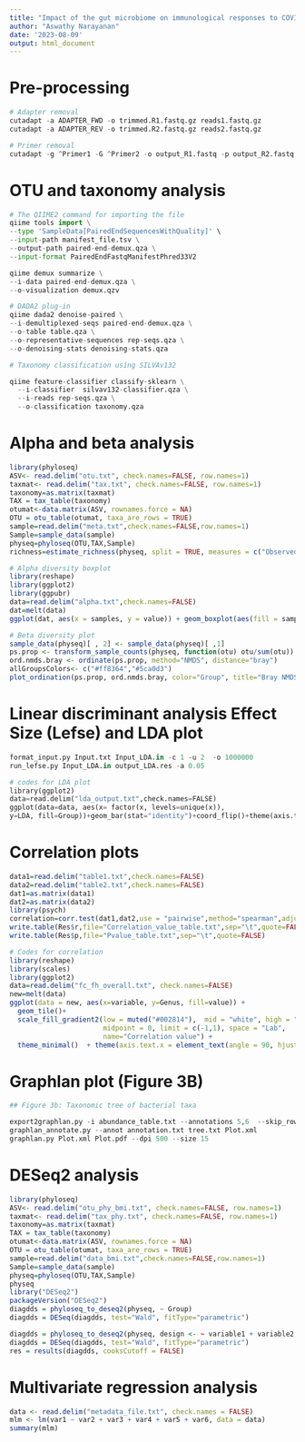 ```yaml
---
title: "Impact of the gut microbiome on immunological responses to COVID-19 vaccination in healthy controls and people living with HIV"
author: "Aswathy Narayanan"
date: '2023-08-09'
output: html_document
---
```


# Pre-processing

```python
# Adapter removal
cutadapt -a ADAPTER_FWD -o trimmed.R1.fastq.gz reads1.fastq.gz
cutadapt -a ADAPTER_REV -o trimmed.R2.fastq.gz reads2.fastq.gz 

# Primer removal
cutadapt -g ^Primer1 -G ^Primer2 -o output_R1.fastq -p output_R2.fastq --discard-untrimmed trimmed.R1.fastq.gz trimmed.R2.fastq.gz  --quality-base=30
``` 

# OTU and taxonomy analysis

```python
# The QIIME2 command for importing the file
qiime tools import \
--type 'SampleData[PairedEndSequencesWithQuality]' \
--input-path manifest_file.tsv \
--output-path paired-end-demux.qza \
--input-format PairedEndFastqManifestPhred33V2

qiime demux summarize \
--i-data paired-end-demux.qza \
--o-visualization demux.qzv

# DADA2 plug-in
qiime dada2 denoise-paired \
--i-demultiplexed-seqs paired-end-demux.qza \
--o-table table.qza \
--o-representative-sequences rep-seqs.qza \
--o-denoising-stats denoising-stats.qza

# Taxonomy classification using SILVAv132

qiime feature-classifier classify-sklearn \
  --i-classifier  silvav132-classifier.qza \
  --i-reads rep-seqs.qza \
  --o-classification taxonomy.qza
``` 

# Alpha and beta analysis

```r
library(phyloseq)
ASV<- read.delim("otu.txt", check.names=FALSE, row.names=1)
taxmat<- read.delim("tax.txt", check.names=FALSE, row.names=1)
taxonomy=as.matrix(taxmat)	
TAX = tax_table(taxonomy)
otumat<-data.matrix(ASV, rownames.force = NA)
OTU = otu_table(otumat, taxa_are_rows = TRUE)
sample=read.delim("meta.txt",check.names=FALSE,row.names=1)
Sample=sample_data(sample)
physeq=phyloseq(OTU,TAX,Sample)
richness=estimate_richness(physeq, split = TRUE, measures = c("Observed","Shannon","Simpson"))

# Alpha diversity boxplot
library(reshape)
library(ggplot2)
library(ggpubr)
data=read.delim("alpha.txt",check.names=FALSE)
dat=melt(data)
ggplot(dat, aes(x = samples, y = value)) + geom_boxplot(aes(fill = samples), alpha = 0.95, outlier.shape=NA) + facet_wrap(~variable,scale="free",nrow=1) + theme_bw() + theme(strip.text.x = element_text(size = 13), axis.title.x=element_blank(), axis.text.x=element_blank(),axis.ticks.x=element_blank(),axis.title.y=element_blank(), legend.text=element_text(size=7, family="Times"),plot.title = element_text(size = 10),legend.title=element_blank()) + scale_fill_manual(values=c("#ff8364","#5ca0d3")) + stat_compare_means(method="wilcox.test",paired = FALSE,label = "p.format")

# Beta diversity plot
sample_data(physeq)[ , 2] <- sample_data(physeq)[ ,1]
ps.prop <- transform_sample_counts(physeq, function(otu) otu/sum(otu))
ord.nmds.bray <- ordinate(ps.prop, method="NMDS", distance="bray")
allGroupsColors<- c("#ff8364","#5ca0d3")
plot_ordination(ps.prop, ord.nmds.bray, color="Group", title="Bray NMDS")+ geom_point(size = 3.5)+ scale_color_manual(values = allGroupsColors)+ scale_shape_manual(values = c(19, 1)) + theme_bw()
```

# Linear discriminant analysis Effect Size (Lefse) and LDA plot
```python
format_input.py Input.txt Input_LDA.in -c 1 -u 2  -o 1000000
run_lefse.py Input_LDA.in output_LDA.res -a 0.05

# codes for LDA plot
library(ggplot2)
data=read.delim("lda_output.txt",check.names=FALSE) 
ggplot(data=data, aes(x= factor(x, levels=unique(x)), 
y=LDA, fill=Group))+geom_bar(stat="identity")+coord_flip()+theme(axis.title.y=element_blank(),plot.title = element_text(hjust = 0.5), plot.margin = unit(c(3,3,3,3), "cm"))+ ggtitle("Control-vs-Case") + scale_fill_manual(values = c("#eeba30","#008000")) + ylab("LDA Score (log10)")
```

# Correlation plots
```r
data1=read.delim("table1.txt",check.names=FALSE)
data2=read.delim("table2.txt",check.names=FALSE)
dat1=as.matrix(data1)
dat2=as.matrix(data2)
library(psych)
correlation=corr.test(dat1,dat2,use = "pairwise",method="spearman",adjust="none")
write.table(Res$r,file="Correlation_value_table.txt",sep="\t",quote=FALSE)
write.table(Res$p,file="Pvalue_table.txt",sep="\t",quote=FALSE)

# Codes for correlation 
library(reshape)
library(scales)
library(ggplot2)
data=read.delim("fc_fh_overall.txt", check.names=FALSE)
new=melt(data)
ggplot(data = new, aes(x=variable, y=Genus, fill=value)) + 
  geom_tile()+
  scale_fill_gradient2(low = muted("#002814"),  mid = "white", high = "#790000",
                       midpoint = 0, limit = c(-1,1), space = "Lab", 
                       name="Correlation value") +
  theme_minimal()  + theme(axis.text.x = element_text(angle = 90, hjust = 1),axis.title.x = element_blank(),axis.title.y = element_blank())
```

# Graphlan plot (Figure 3B)

```python
## Figure 3b: Taxonomic tree of bacterial taxa

export2graphlan.py -i abundance_table.txt --annotations 5,6  --skip_rows 1,2  --tree tree.txt --annotation annotation.txt
graphlan_annotate.py --annot annotation.txt tree.txt Plot.xml
graphlan.py Plot.xml Plot.pdf --dpi 500 --size 15
```

# DESeq2 analysis

```r

library(phyloseq)
ASV<- read.delim("otu_phy_bmi.txt", check.names=FALSE, row.names=1)
taxmat<- read.delim("tax_phy.txt", check.names=FALSE, row.names=1)
taxonomy=as.matrix(taxmat)  
TAX = tax_table(taxonomy)
otumat<-data.matrix(ASV, rownames.force = NA)
OTU = otu_table(otumat, taxa_are_rows = TRUE)
sample=read.delim("data_bmi.txt",check.names=FALSE,row.names=1)
Sample=sample_data(sample)
physeq=phyloseq(OTU,TAX,Sample)
physeq
library("DESeq2")
packageVersion("DESeq2")
diagdds = phyloseq_to_deseq2(physeq, ~ Group)
diagdds = DESeq(diagdds, test="Wald", fitType="parametric")

diagdds = phyloseq_to_deseq2(physeq, design <- ~ variable1 + variable2 + variable3 + variable4)
diagdds = DESeq(diagdds, test="Wald", fitType="parametric")
res = results(diagdds, cooksCutoff = FALSE)
```

# Multivariate regression analysis

```r
data <- read.delim("metadata_file.txt", check.names = FALSE)
mlm <- lm(var1 ~ var2 + var3 + var4 + var5 + var6, data = data)
summary(mlm)
```

